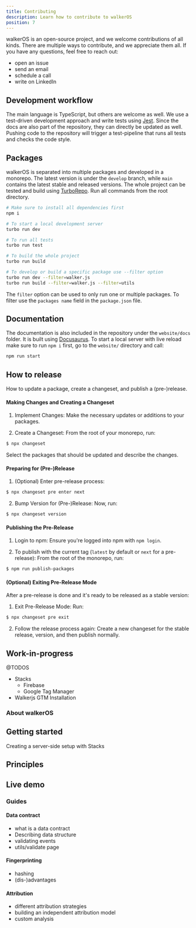 ```yaml
---
title: Contributing
description: Learn how to contribute to walkerOS
position: 7
---
```



walkerOS is an open-source project, and we welcome contributions of all kinds.
There are multiple ways to contribute, and we appreciate them all. If you have
any questions, feel free to reach out:

- <Link to="https://github.com/elbwalker/walkerOS/issues">open an issue</Link>
- <Link to="mailto:hello@elbwalker.com">send an email</Link>
- <Link to="https://calendly.com/elb-alexander/30min">schedule a call</Link>
- <Link to="https://www.linkedin.com/in/alexanderkirtzel/">
    write on LinkedIn
  </Link>

## Development workflow

The main language is TypeScript, but others are welcome as well. We use a
test-driven development approach and write tests using
[Jest](https://jestjs.io/). Since the docs are also part of the repository, they
can directly be updated as well. Pushing code to the repository will trigger a
test-pipeline that runs all tests and checks the code style.

## Packages

walkerOS is separated into multiple packages and developed in a monorepo. The
latest version is under the `develop` branch, while `main` contains the latest
stable and released versions. The whole project can be tested and build using
[TurboRepo](https://turbo.build/repo/). Run all commands from the root
directory.

```bash
# Make sure to install all dependencies first
npm i

# To start a local development server
turbo run dev

# To run all tests
turbo run test

# To build the whole project
turbo run build

# To develop or build a specific package use --filter option
turbo run dev --filter=walker.js
turbo run build --filter=walker.js --filter=utils
```

The `filter` option can be used to only run one or multiple packages. To filter
use the `packages name` field in the `package.json` file.

## Documentation

The documentation is also included in the repository under the `website/docs`
folder. It is built using [Docusaurus](https://docusaurus.io/). To start a local
server with live reload make sure to run `npm i` first, go to the `website/`
directory and call:

```bash
npm run start
```

## How to release

How to update a package, create a changeset, and publish a (pre-)release.

#### Making Changes and Creating a Changeset

1. Implement Changes: Make the necessary updates or additions to your packages.

2. Create a Changeset: From the root of your monorepo, run:

```bash
$ npx changeset
```

Select the packages that should be updated and describe the changes.

#### Preparing for (Pre-)Release

1. (Optional) Enter pre-release process:

```bash
$ npx changeset pre enter next
```

2. Bump Version for (Pre-)Release: Now, run:

```bash
$ npx changeset version
```

#### Publishing the Pre-Release

1. Login to npm: Ensure you're logged into npm with `npm login`.

2. To publish with the current tag (`latest` by default or `next` for a
   pre-release): From the root of the monorepo, run:

```bash
$ npm run publish-packages
```

#### (Optional) Exiting Pre-Release Mode

After a pre-release is done and it's ready to be released as a stable version:

1. Exit Pre-Release Mode: Run:

```bash
$ npx changeset pre exit
```

2. Follow the release process again: Create a new changeset for the stable
   release, version, and then publish normally.

## Work-in-progress

@TODOS

- Stacks
  - Firebase
  - Google Tag Manager
- Walkerjs GTM Installation

### About walkerOS

## Getting started

Creating a server-side setup with Stacks

## Principles

## Live demo

### Guides

#### Data contract

- what is a data contract
- Describing data structure
- validating events
- utils/validate page

#### Fingerprinting

- hashing
- (dis-)advantages

#### Attribution

- different attribution strategies
- building an independent attribution model
- custom analysis
